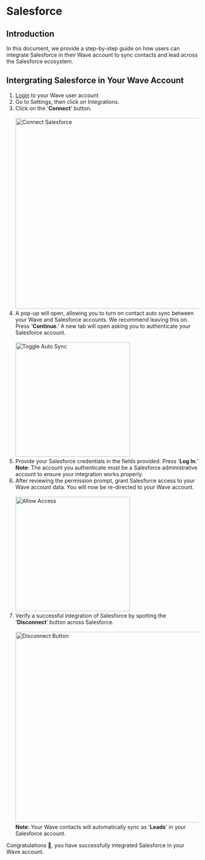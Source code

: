 
# Salesforce

## Introduction

In this document, we provide a step-by-step guide on how users can integrate Salesforce in their Wave account to sync contacts and lead across the Salesforce ecosystem.

## Intergrating Salesforce in Your Wave Account

1.  [Login](https://app.wavecnct.com/login) to your Wave user account
2.  Go to Settings, then click on Integrations.
3.  Click on the '**Connect**' button.<br /><br />
    <img src="/connect-salesforce.png" alt="Connect Salesforce" width="500px" />
    <br />
4.  A pop-up will open, allowing you to turn on contact auto sync between your Wave and Salesforce accounts. We recommend leaving this on. Press '**Continue**.' A new tab will open asking you to authenticate your Salesforce account.<br /><br />
    <img src="/salesforce-auto-sync-contacts.png" alt="Toggle Auto Sync" width="300px" />
    <br />
5.  Provide your Salesforce credentials in the fields provided. Press '**Log In**.'
    <Callout type="info">
    **Note**: The account you authenticate must be a Salesforce administrative account to ensure your integration works properly.
    </Callout>
6.  After reviewing the permission prompt, grant Salesforce access to your Wave account data. You will now be re-directed to your Wave account.<br /><br />
    <img src="/salesforce-allow-access.png" alt="Allow Access" width="300px" />
    <br />
8.  Verify a successful integration of Salesforce by spotting the ‘**Disconnect**’ button across Salesforce.<br /><br />
    <img src="/salesforce-disconnect.png" alt="Disconnect Button" width="500px" />
    <br />
    <Callout type="info">
    **Note**: Your Wave contacts will automatically sync as '**Leads**' in your Salesforce account.
    </Callout>

Congratulations 🎉, you have successfully integrated Salesforce in your Wave account.